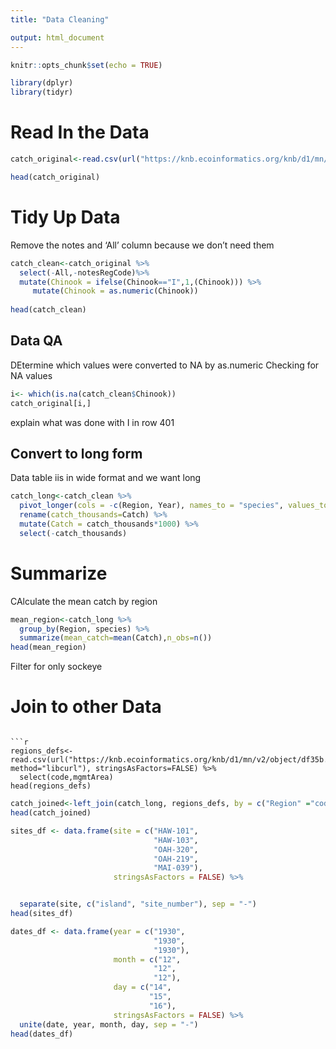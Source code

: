 ```yaml
---
title: "Data Cleaning"

output: html_document
---
```


```r
knitr::opts_chunk$set(echo = TRUE)
```
```r
library(dplyr)
library(tidyr)

```
# Read In the Data


```r
catch_original<-read.csv(url("https://knb.ecoinformatics.org/knb/d1/mn/v2/object/df35b.302.1", method="libcurl"), stringsAsFactors=FALSE)

head(catch_original)
```
# Tidy Up Data

Remove the notes and 'All' column because we don't need them

```r
catch_clean<-catch_original %>% 
  select(-All,-notesRegCode)%>%
  mutate(Chinook = ifelse(Chinook=="I",1,(Chinook))) %>% 
     mutate(Chinook = as.numeric(Chinook))      
  
head(catch_clean)
```


## Data QA

DEtermine which values were converted to NA by as.numeric
Checking for NA values


```r
i<- which(is.na(catch_clean$Chinook))
catch_original[i,]
```
 explain what was done with I in row 401

## Convert to long form

Data table iis in wide format and we want long

```r
catch_long<-catch_clean %>% 
  pivot_longer(cols = -c(Region, Year), names_to = "species", values_to ="Catch") %>% 
  rename(catch_thousands=Catch) %>% 
  mutate(Catch = catch_thousands*1000) %>% 
  select(-catch_thousands)

```


# Summarize

CAlculate the mean catch by region

```r
mean_region<-catch_long %>% 
  group_by(Region, species) %>% 
  summarize(mean_catch=mean(Catch),n_obs=n())
head(mean_region)
```

Filter for only sockeye





# Join to other Data
```

```r
regions_defs<-read.csv(url("https://knb.ecoinformatics.org/knb/d1/mn/v2/object/df35b.303.1", method="libcurl"), stringsAsFactors=FALSE) %>% 
  select(code,mgmtArea)
head(regions_defs)
```

```r
catch_joined<-left_join(catch_long, regions_defs, by = c("Region" ="code"))
head(catch_joined)
```






```r
sites_df <- data.frame(site = c("HAW-101",
                                "HAW-103",
                                "OAH-320",
                                "OAH-219",
                                "MAI-039"),
                       stringsAsFactors = FALSE) %>% 


  separate(site, c("island", "site_number"), sep = "-")
head(sites_df)
```
```r
dates_df <- data.frame(year = c("1930",
                                "1930",
                                "1930"),
                       month = c("12",
                                "12",
                                "12"),
                       day = c("14",
                               "15",
                               "16"),
                       stringsAsFactors = FALSE) %>% 
  unite(date, year, month, day, sep = "-")
head(dates_df)
```




